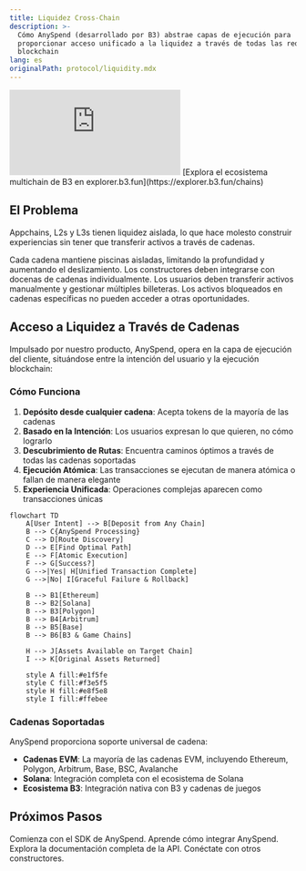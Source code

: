 ```yaml
---
title: Liquidez Cross-Chain
description: >-
  Cómo AnySpend (desarrollado por B3) abstrae capas de ejecución para
  proporcionar acceso unificado a la liquidez a través de todas las redes
  blockchain
lang: es
originalPath: protocol/liquidity.mdx
---
```

<iframe
   className="w-full aspect-video rounded-xl"
    src="https://customer-gg6qs7nm5ue94t64.cloudflarestream.com/03160a1a61ac99b9003e44a2059c7dae/iframe?muted=true&loop=true&autoplay=true&poster=https%3A%2F%2Fcustomer-gg6qs7nm5ue94t64.cloudflarestream.com%2F03160a1a61ac99b9003e44a2059c7dae%2Fthumbnails%2Fthumbnail.jpg%3Ftime%3D%26height%3D600"
    title="Fragmentación de Liquidez"
    frameBorder="0"
  allow="accelerometer; autoplay; clipboard-write; encrypted-media; gyroscope; picture-in-picture"
  allowFullScreen
  ></iframe>

<Note>
[Explora el ecosistema multichain de B3 en explorer.b3.fun](https://explorer.b3.fun/chains)
</Note>

## El Problema

Appchains, L2s y L3s tienen liquidez aislada, lo que hace molesto construir experiencias sin tener que transferir activos a través de cadenas.


<CardGroup cols={2}>

<Card title="Liquidez Fragmentada" icon="puzzle-piece">
  Cada cadena mantiene piscinas aisladas, limitando la profundidad y aumentando el deslizamiento.
</Card>

<Card title="Integración Compleja" icon="gears">
  Los constructores deben integrarse con docenas de cadenas individualmente.
</Card>

<Card title="Mala UX" icon="face-frown">
  Los usuarios deben transferir activos manualmente y gestionar múltiples billeteras.
</Card>

<Card title="Ineficiencia de Capital" icon="chart-line-down">
  Los activos bloqueados en cadenas específicas no pueden acceder a otras oportunidades.
</Card>

</CardGroup>

## Acceso a Liquidez a Través de Cadenas

Impulsado por nuestro producto, AnySpend, opera en la capa de ejecución del cliente, situándose entre la intención del usuario y la ejecución blockchain:

### Cómo Funciona

1. **Depósito desde cualquier cadena**: Acepta tokens de la mayoría de las cadenas
2. **Basado en la Intención**: Los usuarios expresan lo que quieren, no cómo lograrlo
3. **Descubrimiento de Rutas**: Encuentra caminos óptimos a través de todas las cadenas soportadas
4. **Ejecución Atómica**: Las transacciones se ejecutan de manera atómica o fallan de manera elegante
5. **Experiencia Unificada**: Operaciones complejas aparecen como transacciones únicas

```mermaid
flowchart TD
    A[User Intent] --> B[Deposit from Any Chain]
    B --> C{AnySpend Processing}
    C --> D[Route Discovery]
    D --> E[Find Optimal Path]
    E --> F[Atomic Execution]
    F --> G[Success?]
    G -->|Yes| H[Unified Transaction Complete]
    G -->|No| I[Graceful Failure & Rollback]
    
    B --> B1[Ethereum]
    B --> B2[Solana]
    B --> B3[Polygon]
    B --> B4[Arbitrum]
    B --> B5[Base]
    B --> B6[B3 & Game Chains]
    
    H --> J[Assets Available on Target Chain]
    I --> K[Original Assets Returned]
    
    style A fill:#e1f5fe
    style C fill:#f3e5f5
    style H fill:#e8f5e8
    style I fill:#ffebee
```

### Cadenas Soportadas

AnySpend proporciona soporte universal de cadena:

- **Cadenas EVM**: La mayoría de las cadenas EVM, incluyendo Ethereum, Polygon, Arbitrum, Base, BSC, Avalanche
- **Solana**: Integración completa con el ecosistema de Solana
- **Ecosistema B3**: Integración nativa con B3 y cadenas de juegos

## Próximos Pasos

<CardGroup cols={2}>

<Card title="Prueba AnySpend" icon="rocket" href="/anyspend/introduction">
  Comienza con el SDK de AnySpend.
</Card>

<Card title="Guía de Integración" icon="book" href="/anyspend/installation">
  Aprende cómo integrar AnySpend.
</Card>

<Card title="Referencia de la API" icon="code" href="/anyspend/api-reference/introduction">
  Explora la documentación completa de la API.
</Card>

<Card title="Únete a Discord" icon="discord" href="https://discord.gg/b3dotfun">
  Conéctate con otros constructores.
</Card>

</CardGroup>

